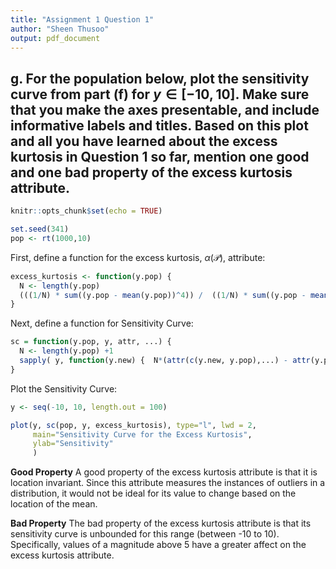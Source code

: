 ```yaml
---
title: "Assignment 1 Question 1"
author: "Sheen Thusoo"
output: pdf_document
---
```


## g. For the population below, plot the sensitivity curve from part (f) for $y \in [- 10,10]$. Make sure that you make the axes presentable, and include informative labels and titles. Based on this plot and all you have learned about the excess kurtosis in Question 1 so far, mention one good and one bad property of the excess kurtosis attribute.

```r
knitr::opts_chunk$set(echo = TRUE)
```


``` r
set.seed(341)
pop <- rt(1000,10)
```

First, define a function for the excess kurtosis, $\alpha \left ( \mathcal P  \right )$, attribute:

``` r
excess_kurtosis <- function(y.pop) {
  N <- length(y.pop)
  (((1/N) * sum((y.pop - mean(y.pop))^4)) /  ((1/N) * sum((y.pop - mean(y.pop))^2))^2) - 3
}
```

Next, define a function for Sensitivity Curve:

``` r
sc = function(y.pop, y, attr, ...) {
  N <- length(y.pop) +1
  sapply( y, function(y.new) {  N*(attr(c(y.new, y.pop),...) - attr(y.pop,...))  } )
}
```

Plot the Sensitivity Curve:

``` r
y <- seq(-10, 10, length.out = 100)

plot(y, sc(pop, y, excess_kurtosis), type="l", lwd = 2,
     main="Sensitivity Curve for the Excess Kurtosis",
     ylab="Sensitivity"
     )
```

**Good Property** 
A good property of the excess kurtosis attribute is that it is location invariant. Since this attribute measures the instances of outliers in a distribution, it would not be ideal for its value to change based on the location of the mean.

**Bad Property** 
The bad property of the excess kurtosis attribute is that its sensitivity curve is unbounded for this range (between -10 to 10). Specifically, values of a magnitude above 5 have a greater affect on the excess kurtosis attribute. 
